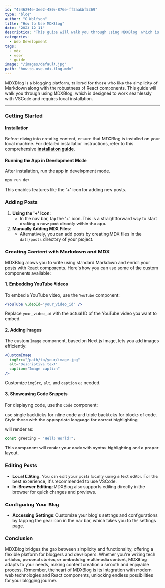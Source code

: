 ```yaml
---
id: "4546294e-3ee2-480e-876e-ff2aabbf5369"
type: "blog"
author: "O Wolfson"
title: "How to Use MDXBlog"
date: "2023-12-11"
description: "This guide will walk you through using MDXBlog, which is designed to work seamlessly with VSCode and requires local installation."
categories:
  - Web Development
tags:
  - mdx
  - user
  - guide
image: "/images/default.jpg"
path: "how-to-use-mdx-blog.mdx"
---
```


MDXBlog is a blogging platform, tailored for those who like the simplicity of Markdown along with the robustness of React components. This guide will walk you through using MDXBlog, which is designed to work seamlessly with VSCode and requires local installation.

---

### Getting Started

#### Installation

Before diving into creating content, ensure that MDXBlog is installed on your local machine. For detailed installation instructions, refer to this comprehensive [**installation guide**](/blog/how-to-install-mdx-blog-and-deploy-on-vercel).

#### Running the App in Development Mode

After installation, run the app in development mode.

```bash
npm run dev
```

This enables features like the '+' icon for adding new posts.

### Adding Posts

1. **Using the '+' Icon**:
   - In the nav bar, tap the '+' icon. This is a straightforward way to start drafting a new post directly within the app.
2. **Manually Adding MDX Files**:
   - Alternatively, you can add posts by creating MDX files in the `data/posts` directory of your project.

### Creating Content with Markdown and MDX

MDXBlog allows you to write using standard Markdown and enrich your posts with React components. Here's how you can use some of the custom components available:

#### 1. Embedding YouTube Videos

To embed a YouTube video, use the `YouTube` component:

```jsx
<YouTube videoId="your_video_id" />
```

Replace `your_video_id` with the actual ID of the YouTube video you want to embed.

#### 2. Adding Images

The custom `Image` component, based on Next.js Image, lets you add images efficiently:

```jsx
<CustomImage
  imgSrc="/path/to/your/image.jpg"
  alt="Descriptive text"
  caption="Image caption"
/>
```

Customize `imgSrc`, `alt`, and `caption` as needed.

#### 3. Showcasing Code Snippets

For displaying code, use the `Code` component:

use single backticks for inline code and triple backticks for blocks of code. Style these with the appropriate language for correct highlighting.

<CustomImage
  imgSrc="/images/posts/how-to-use-mdx-blog/javascript.png"
  alt="triple backticks for blocks of code"
  caption="triple backticks for blocks of code"
/>

will render as:

```javascript
const greeting = "Hello World!";
```

This component will render your code with syntax highlighting and a proper layout.

### Editing Posts

- **Local Editing**: You can edit your posts locally using a text editor. For the best experience, it's recommended to use VSCode.
- **In-Browser Editing**: MDXBlog also supports editing directly in the browser for quick changes and previews.

### Configuring Your Blog

- **Accessing Settings**: Customize your blog's settings and configurations by tapping the gear icon in the nav bar, which takes you to the settings page.

### Conclusion

MDXBlog bridges the gap between simplicity and functionality, offering a flexible platform for bloggers and developers. Whether you're writing tech articles, personal stories, or embedding multimedia content, MDXBlog adapts to your needs, making content creation a smooth and enjoyable process. Remember, the heart of MDXBlog is its integration with modern web technologies and React components, unlocking endless possibilities for your blogging journey.
